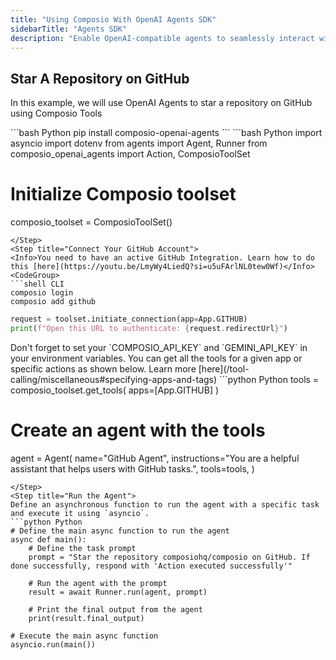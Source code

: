 ```yaml
---
title: "Using Composio With OpenAI Agents SDK"
sidebarTitle: "Agents SDK"
description: "Enable OpenAI-compatible agents to seamlessly interact with external apps via Composio for enhanced functionality"
---
```


## Star A Repository on GitHub
In this example, we will use OpenAI Agents to star a repository on GitHub using Composio Tools

<Steps>
<Step title="Install Packages">
```bash Python
pip install composio-openai-agents
```
</Step>

<Step title="Import Libraries & Initialize ComposioToolSet">
```bash Python
import asyncio
import dotenv
from agents import Agent, Runner
from composio_openai_agents import Action, ComposioToolSet

# Initialize Composio toolset
composio_toolset = ComposioToolSet()
```
</Step>
<Step title="Connect Your GitHub Account">
<Info>You need to have an active GitHub Integration. Learn how to do this [here](https://youtu.be/LmyWy4LiedQ?si=u5uFArlNL0tew0Wf)</Info>
<CodeGroup>
```shell CLI
composio login 
composio add github
```
```python Python
request = toolset.initiate_connection(app=App.GITHUB)
print(f"Open this URL to authenticate: {request.redirectUrl}")
```
</CodeGroup>
<Tip>
Don't forget to set your `COMPOSIO_API_KEY` and `GEMINI_API_KEY` in your environment variables.
</Tip>
</Step>
<Step title="Get All GitHub Tools & Create Agent">
You can get all the tools for a given app or specific actions as shown below. Learn more [here](/tool-calling/miscellaneous#specifying-apps-and-tags)
```python Python
tools = composio_toolset.get_tools(
    apps=[App.GITHUB]
)

# Create an agent with the tools
agent = Agent(
    name="GitHub Agent",
    instructions="You are a helpful assistant that helps users with GitHub tasks.",
    tools=tools,
)
```
</Step>
<Step title="Run the Agent">
Define an asynchronous function to run the agent with a specific task and execute it using `asyncio`.
```python Python
# Define the main async function to run the agent
async def main():
    # Define the task prompt
    prompt = "Star the repository composiohq/composio on GitHub. If done successfully, respond with 'Action executed successfully'"
    
    # Run the agent with the prompt
    result = await Runner.run(agent, prompt)
    
    # Print the final output from the agent
    print(result.final_output)

# Execute the main async function
asyncio.run(main())
```
</Step>
</Steps>
